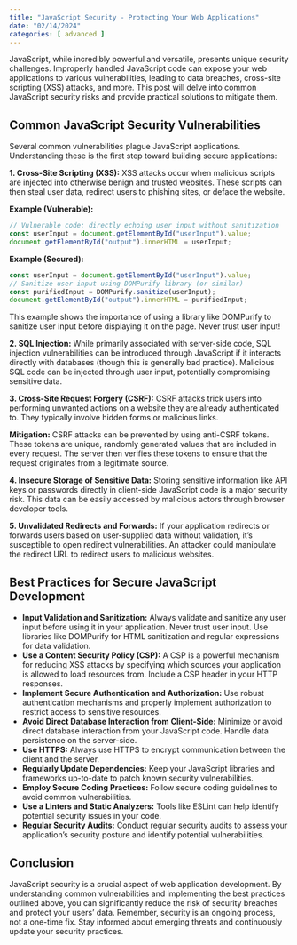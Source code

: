 ```yaml
---
title: "JavaScript Security - Protecting Your Web Applications"
date: "02/14/2024"
categories: [ advanced ]
---
```


JavaScript, while incredibly powerful and versatile, presents unique security challenges.  Improperly handled JavaScript code can expose your web applications to various vulnerabilities, leading to data breaches, cross-site scripting (XSS) attacks, and more.  This post will delve into common JavaScript security risks and provide practical solutions to mitigate them.

## Common JavaScript Security Vulnerabilities

Several common vulnerabilities plague JavaScript applications. Understanding these is the first step toward building secure applications:

**1. Cross-Site Scripting (XSS):** XSS attacks occur when malicious scripts are injected into otherwise benign and trusted websites.  These scripts can then steal user data, redirect users to phishing sites, or deface the website.

**Example (Vulnerable):**

```javascript
// Vulnerable code: directly echoing user input without sanitization
const userInput = document.getElementById("userInput").value;
document.getElementById("output").innerHTML = userInput; 
```

**Example (Secured):**

```javascript
const userInput = document.getElementById("userInput").value;
// Sanitize user input using DOMPurify library (or similar)
const purifiedInput = DOMPurify.sanitize(userInput);
document.getElementById("output").innerHTML = purifiedInput;
```

This example shows the importance of using a library like DOMPurify to sanitize user input before displaying it on the page.  Never trust user input!

**2. SQL Injection:**  While primarily associated with server-side code, SQL injection vulnerabilities can be introduced through JavaScript if it interacts directly with databases (though this is generally bad practice).  Malicious SQL code can be injected through user input, potentially compromising sensitive data.

**3. Cross-Site Request Forgery (CSRF):** CSRF attacks trick users into performing unwanted actions on a website they are already authenticated to.  They typically involve hidden forms or malicious links.

**Mitigation:**  CSRF attacks can be prevented by using anti-CSRF tokens. These tokens are unique, randomly generated values that are included in every request.  The server then verifies these tokens to ensure that the request originates from a legitimate source.


**4. Insecure Storage of Sensitive Data:** Storing sensitive information like API keys or passwords directly in client-side JavaScript code is a major security risk.  This data can be easily accessed by malicious actors through browser developer tools.


**5. Unvalidated Redirects and Forwards:**  If your application redirects or forwards users based on user-supplied data without validation, it's susceptible to open redirect vulnerabilities.  An attacker could manipulate the redirect URL to redirect users to malicious websites.



## Best Practices for Secure JavaScript Development

* **Input Validation and Sanitization:** Always validate and sanitize any user input before using it in your application.  Never trust user input. Use libraries like DOMPurify for HTML sanitization and regular expressions for data validation.
* **Use a Content Security Policy (CSP):** A CSP is a powerful mechanism for reducing XSS attacks by specifying which sources your application is allowed to load resources from.  Include a CSP header in your HTTP responses.
* **Implement Secure Authentication and Authorization:** Use robust authentication mechanisms and properly implement authorization to restrict access to sensitive resources.
* **Avoid Direct Database Interaction from Client-Side:** Minimize or avoid direct database interaction from your JavaScript code.  Handle data persistence on the server-side.
* **Use HTTPS:** Always use HTTPS to encrypt communication between the client and the server.
* **Regularly Update Dependencies:** Keep your JavaScript libraries and frameworks up-to-date to patch known security vulnerabilities.
* **Employ Secure Coding Practices:** Follow secure coding guidelines to avoid common vulnerabilities.
* **Use a Linters and Static Analyzers:** Tools like ESLint can help identify potential security issues in your code.
* **Regular Security Audits:** Conduct regular security audits to assess your application's security posture and identify potential vulnerabilities.



## Conclusion

JavaScript security is a crucial aspect of web application development. By understanding common vulnerabilities and implementing the best practices outlined above, you can significantly reduce the risk of security breaches and protect your users' data.  Remember, security is an ongoing process, not a one-time fix.  Stay informed about emerging threats and continuously update your security practices.

